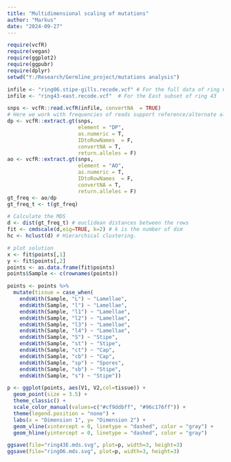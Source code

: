 ---
title: "Multidimensional scaling of mutations"
author: "Markus"
date: "2024-09-27"
---


```{r}
require(vcfR)
require(vegan)
require(ggplot2)
require(ggpubr)
require(dplyr)
setwd("Y:/Research/Germline_project/mutations analysis")

infile <- "ring06.stipe-gills.recode.vcf" # For the full data of ring 06
infile <- "ring43-east.recode.vcf" 	# For the East subset of ring 43

snps <- vcfR::read.vcfR(infile, convertNA  = TRUE)
# Here we work with frequencies of reads support reference/alternate allele
dp <- vcfR::extract.gt(snps, 
                       element = "DP",
                       as.numeric = T,
                       IDtoRowNames  = F,
                       convertNA = T,
                       return.alleles = F)
ao <- vcfR::extract.gt(snps, 
                       element = "AO",
                       as.numeric = T,
                       IDtoRowNames  = F,
                       convertNA = T,
                       return.alleles = F)
gt_freq <- ao/dp
gt_freq_t <- t(gt_freq)

# Calculate the MDS
d <- dist(gt_freq_t) # euclidean distances between the rows
fit <- cmdscale(d,eig=TRUE, k=2) # k is the number of dim
hc <- hclust(d) # Hierarchical clustering.

# plot solution
x <- fit$points[,1]
y <- fit$points[,2]
points <- as.data.frame(fit$points)
points$Sample <- c(rownames(points))

points <- points %>%
  mutate(tissue = case_when(
    endsWith(Sample, "L") ~ "Lamellae",
    endsWith(Sample, "l") ~ "Lamellae",
    endsWith(Sample, "l1") ~ "Lamellae",
    endsWith(Sample, "l2") ~ "Lamellae",
    endsWith(Sample, "l3") ~ "Lamellae",
    endsWith(Sample, "l4") ~ "Lamellae",
    endsWith(Sample, "S") ~ "Stipe",
    endsWith(Sample, "st") ~ "Stipe",
    endsWith(Sample, "ct") ~ "Cap",
    endsWith(Sample, "cb") ~ "Cap",
    endsWith(Sample, "sp") ~ "Spores",
    endsWith(Sample, "sb") ~ "Stipe",
    endsWith(Sample, "s") ~ "Stipe"))

p <- ggplot(points, aes(V1, V2,col=tissue)) + 
  geom_point(size = 3.5) +
  theme_classic() +
  scale_color_manual(values=c("#cf9ddbff", "#96c176ff")) +
  theme(legend.position = "none") +
  labs(x = "Dimension 1", y= "Dimension 2") +
  geom_vline(xintercept = 0, linetype = "dashed", color = "gray") +
  geom_hline(yintercept = 0, linetype = "dashed", color = "gray") 

ggsave(file="ring43E.mds.svg", plot=p, width=3, height=3)
ggsave(file="ring06.mds.svg", plot=p, width=3, height=3)
```
